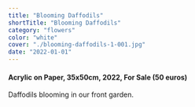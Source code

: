 ```yaml
---
title: "Blooming Daffodils"
shortTitle: "Blooming Daffodils"
category: "flowers"
color: "white"
cover: "./blooming-daffodils-1-001.jpg"
date: "2022-01-01"
---
```

    
#### Acrylic on Paper, 35x50cm, 2022, For Sale (50 euros)
    
Daffodils blooming in our front garden.
